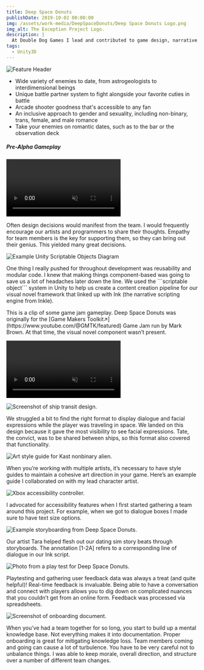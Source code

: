 ```yaml
---
title: Deep Space Donuts
publishDate: 2019-10-02 00:00:00
img: /assets/work-media/DeepSpaceDonuts/Deep Space Donuts Logo.png
img_alt: The Exception Project Logo.
description: |
  At Double Dog Games I lead and contributed to game design, narrative design, QA, UX and C# scripting.
tags:
  - Unity3D
---
```



<Aside 
  emoji="🚀 "
  title="Role: Technical Designer, QA, Lead"
  involvement="Dec 2017 - Jul 2020"
  tools="Unity3D"
  status="Unreleased"
  developer="Double Dog Games"
/>

<div>
  <img src="/assets/work-media/DeepSpaceDonuts/DSD-Feature Header.png" alt="Feature Header" />
</div>

- Wide variety of enemies to date, from astrogeologists to interdimensional beings
- Unique battle partner system to fight alongside your favorite cuties in battle
- Arcade shooter goodness that's accessible to any fan
- An inclusive approach to gender and sexuality, including non-binary, trans, female, and male romance
- Take your enemies on romantic dates, such as to the bar or the observation deck

##### Pre-Alpha Gameplay

<Video
  path="/assets/work-media/DeepSpaceDonuts/Deep Space Donuts video.mp4"
  autoplay="autoplay"
  loop="loop"
  muted="muted"
/>

Often design decisions would manifest from the team. I would frequently encourage our artists and programmers to share their thoughts. Empathy for team members is the key for supporting them, so they can bring out their genius. This yielded many great decisions.

<div className="flex-container">
  <img class="lightbox-image" src="/assets/work-media/DeepSpaceDonuts/Unity Components.png" alt="Example Unity Scriptable Objects Diagram" />
  
  <p>One thing I really pushed for throughout development was reusability and modular code. I knew that making things component-based was going to save us a lot of headaches later down the line. We used the ```scriptable object``` system in Unity to help us create a content creation pipeline for our visual novel framework that linked up with Ink (the narrative scripting engine from Inkle).</p>
</div>

<div className="flex-container">
  <p>This is a clip of some game jam gameplay. Deep Space Donuts was originally for the [Game Makers Toolkit↗](https://www.youtube.com/@GMTK/featured) Game Jam run by Mark Brown. At that time, the visual novel component wasn’t present.</p>
</div>

<Video
    path="/assets/work-media/DeepSpaceDonuts/DSD-Gameplay-GMTK-Jam.mp4"
    autoplay="autoplay"
    loop="loop"
    muted="muted"
/>

<div className="flex-container">
  <img class="lightbox-image" src="/assets/work-media/DeepSpaceDonuts/DSD-Design Decisions.png" alt="Screenshot of ship transit design." />
  
  <p>We struggled a bit to find the right format to display dialogue and facial expressions while the player was traveling in space. We landed on this design because it gave the most visibility to see facial expressions. Tate, the convict, was to be shared between ships, so this format also covered that functionality.</p>
</div>

<div className="flex-container">
  <img class="lightbox-image" src="/assets/work-media/DeepSpaceDonuts/DSD-Kast-Style-Guide.png" alt="Art style guide for Kast nonbinary alien." />
  
  <p>When you’re working with multiple artists, it’s necessary to have style guides to maintain a cohesive art direction in your game. Here’s an example guide I collaborated on with my lead character artist.</p>
</div>

<div className="flex-container">
  <img class="lightbox-image" src="/assets/work-media/DeepSpaceDonuts/DSD-Accessibility.png" alt="Xbox accessibility controller." />
  
  <p>I advocated for accessibility features when I first started gathering a team around this project. For example, when we got to dialogue boxes I made sure to have text size options.</p>
</div>

<div className="flex-container">
  <img class="lightbox-image" src="/assets/work-media/DeepSpaceDonuts/DSD-Storyboarding.png" alt="Example storyboarding from Deep Space Donuts." />
  
  <p>Our artist Tara helped flesh out our dating sim story beats through storyboards. The annotation [1-2A] refers to a corresponding line of dialogue in our Ink script.</p>
</div>

<div className="flex-container">
  <img class="lightbox-image" src="/assets/work-media/DeepSpaceDonuts/DSD-Playtesting.png" alt="Photo from a play test for Deep Space Donuts." />
  
  <p>Playtesting and gathering user feedback data was always a treat (and quite helpful)! Real-time feedback is invaluable. Being able to have a conversation and connect with players allows you to dig down on complicated nuances that you couldn’t get from an online form. Feedback was processed via spreadsheets.</p>
</div>

<div className="flex-container">
  <img class="lightbox-image" src="/assets/work-media/DeepSpaceDonuts/Onboarding Doc.png" alt="Screenshot of onboarding document." />
  
  <p>When you’ve had a team together for so long, you start to build up a mental knowledge base. Not everything makes it into documentation. Proper onboarding is great for mitigating knowledge loss. Team members coming and going can cause a lot of turbulence. You have to be very careful not to unbalance things. I was able to keep morale, overall direction, and structure over a number of different team changes.</p>
</div>